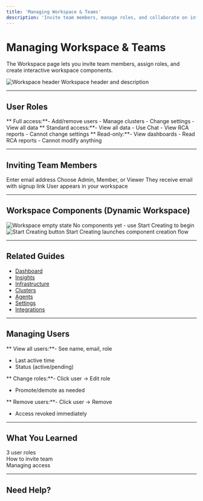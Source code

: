 ```yaml
---
title: 'Managing Workspace & Teams'
description: 'Invite team members, manage roles, and collaborate on infrastructure reliability'
---
```


# Managing Workspace & Teams

The Workspace page lets you invite team members, assign roles, and create interactive workspace components.

<Frame>
  <img
    src="/images/using/using-workspace-01-header.png"
    alt="Workspace header"
  />
  <Caption>Workspace header and description</Caption>
</Frame>

---

## User Roles

<CardGroup cols={3}>
  <Card title="Admin" icon="crown">
** Full access:**- Add/remove users
    - Manage clusters
    - Change settings
    - View all data
  </Card>

  <Card title="Member" icon="user">
** Standard access:**- View all data
    - Use Chat
    - View RCA reports
    - Cannot change settings
  </Card>

  <Card title="Viewer" icon="eye">
** Read-only:**- View dashboards
    - Read RCA reports
    - Cannot modify anything
  </Card>
</CardGroup>

---

## Inviting Team Members

<Steps>
  <Step title="Click Invite User">
    Enter email address
  </Step>

  <Step title="Select Role">
    Choose Admin, Member, or Viewer
  </Step>

  <Step title="Send Invitation">
    They receive email with signup link
  </Step>

  <Step title="They Accept">
    User appears in your workspace
  </Step>
</Steps>

---

## Workspace Components (Dynamic Workspace)

<Frame>
  <img
    src="/images/using/using-workspace-02-empty-state.png"
    alt="Workspace empty state"
  />
  <Caption>No components yet - use Start Creating to begin</Caption>
</Frame>

<Frame>
  <img
    src="/images/using/using-workspace-03-start-creating.png"
    alt="Start Creating button"
  />
  <Caption>Start Creating launches component creation flow</Caption>
</Frame>

---

## Related Guides

- [Dashboard](/using/dashboard)
- [Insights](/using/insights)
- [Infrastructure](/using/infrastructure)
- [Clusters](/using/clusters)
- [Agents](/using/agents)
- [Settings](/using/settings)
- [Integrations](/using/integrations)

---

## Managing Users

** View all users:**- See name, email, role
- Last active time
- Status (active/pending)

** Change roles:**- Click user → Edit role
- Promote/demote as needed

** Remove users:**- Click user → Remove
- Access revoked immediately

---

## What You Learned

 3 user roles  
 How to invite team  
 Managing access  

---

## Need Help?


<ContactSupport />

